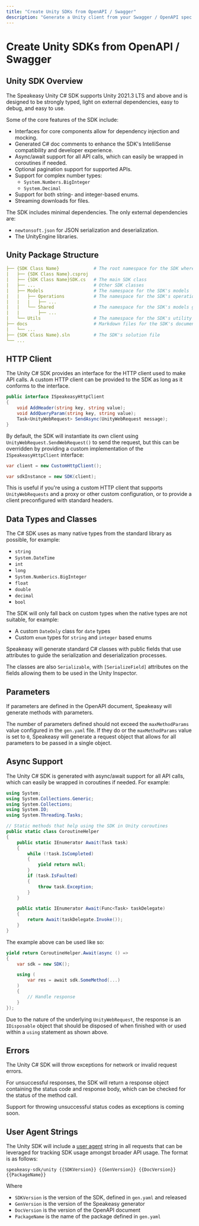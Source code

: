```yaml
---
title: "Create Unity SDKs from OpenAPI / Swagger"
description: "Generate a Unity client from your Swagger / OpenAPI spec in minutes."
---
```




# Create Unity SDKs from OpenAPI / Swagger

## Unity SDK Overview

The Speakeasy Unity C# SDK supports Unity 2021.3 LTS and above and is designed to be strongly typed, light on external dependencies, easy to debug, and easy to use.

Some of the core features of the SDK include:

- Interfaces for core components allow for dependency injection and mocking.
- Generated C# doc comments to enhance the SDK's IntelliSense compatibility and developer experience.
- Async/await support for all API calls, which can easily be wrapped in coroutines if needed.
- Optional pagination support for supported APIs.
- Support for complex number types:
  - `System.Numbers.BigInteger`
  - `System.Decimal`
- Support for both string- and integer-based enums.
- Streaming downloads for files.

The SDK includes minimal dependencies. The only external dependencies are:

- `newtonsoft.json` for JSON serialization and deserialization.
- The UnityEngine libraries.

## Unity Package Structure

```yaml lib-structure.yaml
├── {SDK Class Name}             # The root namespace for the SDK where {SDK Class Name} is the provided name of the SDK
|   ├── {SDK Class Name}.csproj  
|   ├── {SDK Class Name}SDK.cs   # The main SDK class
|   ├── ...                      # Other SDK classes
|   ├── Models                   # The namespace for the SDK's models
|   |   ├── Operations           # The namespace for the SDK's operations models which generally house the request/response models for each API
|   |   |   ├── ... 
|   |   └── Shared               # The namespace for the SDK's models generated from components in the OpenAPI document
|   |       ├── ...
|   └── Utils                    # The namespace for the SDK's utility classes
├── docs                         # Markdown files for the SDK's documentation
|   └── ...
├── {SDK Class Name}.sln         # The SDK's solution file
└── ...
```

## HTTP Client

The Unity C# SDK provides an interface for the HTTP client used to make API calls. A custom HTTP client can be provided to the SDK as long as it conforms to the interface.

```csharp
public interface ISpeakeasyHttpClient
{
    void AddHeader(string key, string value);
    void AddQueryParam(string key, string value);
    Task<UnityWebRequest> SendAsync(UnityWebRequest message);
}
```

By default, the SDK will instantiate its own client using `UnityWebRequest.SendWebRequest()` to send the request, but this can be overridden by providing a custom implementation of the `ISpeakeasyHttpClient` interface:

```csharp
var client = new CustomHttpClient();

var sdkInstance = new SDK(client);
```

This is useful if you're using a custom HTTP client that supports `UnityWebRequests` and a proxy or other custom configuration, or to provide a client preconfigured with standard headers.

## Data Types and Classes

The C# SDK uses as many native types from the standard library as possible, for example:

- `string`
- `System.DateTime`
- `int`
- `long`
- `System.Numberics.BigInteger`
- `float`
- `double`
- `decimal`
- `bool`


The SDK will only fall back on custom types when the native types are not suitable, for example:

- A custom `DateOnly` class for `date` types
- Custom `enum` types for `string` and `integer` based enums

Speakeasy will generate standard C# classes with public fields that use attributes to guide the serialization and deserialization processes.

The classes are also `Serializable`, with `[SerializeField]` attributes on the fields allowing them to be used in the Unity Inspector.

## Parameters

If parameters are defined in the OpenAPI document, Speakeasy will generate methods with parameters.

The number of parameters defined should not exceed the `maxMethodParams` value configured in the `gen.yaml` file. If they do or the `maxMethodParams` value is set to `0`, Speakeasy will generate a request object that allows for all parameters to be passed in a single object.

## Async Support

The Unity C# SDK is generated with async/await support for all API calls, which can easily be wrapped in coroutines if needed. For example:

```csharp
using System;
using System.Collections.Generic;
using System.Collections;
using System.IO;
using System.Threading.Tasks;

// Static methods that help using the SDK in Unity coroutines
public static class CoroutineHelper
{
    public static IEnumerator Await(Task task)
    {
        while (!task.IsCompleted)
        {
            yield return null;
        }
        if (task.IsFaulted)
        {
            throw task.Exception;
        }
    }

    public static IEnumerator Await(Func<Task> taskDelegate)
    {
        return Await(taskDelegate.Invoke());
    }
}
```

The example above can be used like so:

```csharp
yield return CoroutineHelper.Await(async () =>
{
    var sdk = new SDK();

    using (
        var res = await sdk.SomeMethod(...)
    )
    {
        // Handle response
    }
});
```

Due to the nature of the underlying `UnityWebRequest`, the response is an `IDisposable` object that should be disposed of when finished with or used within a `using` statement as shown above.

## Errors

The Unity C# SDK will throw exceptions for network or invalid request errors.

For unsuccessful responses, the SDK will return a response object containing the status code and response body, which can be checked for the status of the method call.

<Callout title="Coming Soon" variant="info">
Support for throwing unsuccessful status codes as exceptions is coming soon.
</Callout>


## User Agent Strings

The Unity SDK will include a [user agent](https://developer.mozilla.org/en-US/docs/Web/HTTP/Headers/User-Agent) string in all requests that can be leveraged for tracking SDK usage amongst broader API usage. The format is as follows: 

```stmpl
speakeasy-sdk/unity {{SDKVersion}} {{GenVersion}} {{DocVersion}} {{PackageName}}
```
Where
- `SDKVersion` is the version of the SDK, defined in `gen.yaml` and released
- `GenVersion` is the version of the Speakeasy generator
- `DocVersion` is the version of the OpenAPI document
- `PackageName` is the name of the package defined in `gen.yaml`
